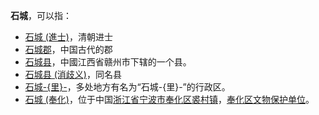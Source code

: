 '''石城'''，可以指：

* [[石城_(進士)|石城 (進士)]]，清朝进士
* [[石城郡|石城郡]]，中国古代的郡
* [[石城县|石城县]]，中國江西省赣州市下辖的一个县。
* [[石城县_(消歧义)|石城县 (消歧义)]]，同名县
* [[石城里|石城-{里}-]]，多处地方有名为“石城-{里}-”的行政区。
* [[石城_(奉化)|石城 (奉化)]]，位于中国[[浙江省|浙江省]][[宁波市|宁波市]][[奉化区|奉化区]][[裘村镇|裘村镇]]，[[奉化区文物保护单位|奉化区文物保护单位]]。

{{Disambig|S|Cat=二字亞洲相關消歧義}}
